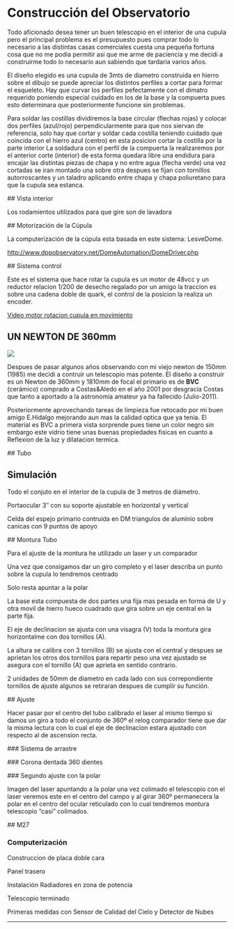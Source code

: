 <ReparacionSBIG />

# Construcción del Observatorio

<ImagenObras />

Todo aficionado desea tener un buen telescopio en el interior de una cupula pero el principal
problema es el presupuesto pues comprar todo lo necesario a las distintas casas comerciales cuesta
una pequeña fortuna cosa que  no me podia permitir asi que me arme de paciencia y me decidi a
construirme todo lo necesario aun sabiendo que tardaria varios años.

El diseño elegido es una cupula de 3mts de diametro construida en hierro sobre el dibujo se
puede apreciar los distintos perfiles a cortar para formar el esqueleto. Hay que curvar los perfiles
pefectamente con el dimatro requerido poniendo especial cuidado en los de la base
y la compuerta pues esto determinara que posteriormente funcione sin problemas.

<Imagen src="construccion/observatorio/esqueleto-cupula1.jpg" />
<Imagen src="construccion/observatorio/cupula_sol1.jpg" />

Para soldar las costillas dividiremos la base circular (flechas rojas) y colocar dos perfiles
(azul/rojo) perpendicularmente para que nos siervan de referencia, solo hay que cortar y soldar
cada costilla teniendo cuidado que coincida con el hierro azul (centro) en esta posicion cortar
la costilla por la parte interior La soldadura con el perfil de la compuerta la realizaremos por
el anterior corte (interior) de esta forma quedara libre una endidura para encajar las distintas
piezas de chapa y no entre agua (flecha verde) una vez cortadas se iran montado una sobre otra
despues se fijan con tornillos autorroscantes y un taladro aplicando entre chapa y chapa poliuretano
para que la cupula sea estanca.

<Imagen src="construccion/observatorio/cupula2.jpg" />

## Vista interior

Los rodamientos utilizados para que gire son de lavadora

<Imagen src="construccion/observatorio/cupula-base-int.jpg" />
<Imagen src="construccion/observatorio/cupula3.jpg" />
<Imagen src="construccion/observatorio/cupula.jpg" />
<Imagen src="construccion/observatorio/copy-cupula-fin.jpg" />
<Imagen src="construccion/observatorio/cupula-noche.jpg" />

## Motorización de la Cúpula

La computerización de la cúpula esta basada en este sistema: LesveDome.

http://www.dppobservatory.net/DomeAutomation/DomeDriver.php

## Sistema control

<Imagen src="construccion/observatorio/automatizacion-cupula.jpg" />

Este es el sistema que hace rotar la cupula es un motor de 48vcc y un reductor
relacion 1/200 de desecho regalado por un amigo la traccion es sobre una cadena
doble de quark, el control de la posicion la realiza un encoder.

<Imagen src="construccion/observatorio/rotacion-cupulapa2.jpg" />

[Video motor rotacion cupula en movimiento](http://www.youtube.com/watch?v=Rs40XQpR6Vo)

## UN NEWTON DE 360mm

<Image
  src="construccion/observatorio/telescopioccd.jpg"
/>

Despues de pasar algunos años observando con mi viejo newton de 150mm (1985)
me decidi a contruir un telescopio  mas potente. El diseño a construir es un Newton de 360mm
y 1810mm de focal el primario es de **BVC** (cerámico) comprado a Costas&Aledo en el año 2001
por desgracia Costas que tanto a aportado a la astronomia amateur ya ha fallecido (Julio-2011).

Posteriormente aprovechando tareas de limpieza fue retocado
por mi buen amigo E.Hidalgo mejorando aun mas la calidad optica que ya tenia. El material es BVC a primera vista sorprende pues tiene un color negro sin embargo este vidrio
tiene unas buenas propiedades fisicas en cuanto a Reflexion de la luz y dilatacion termica.

<Imagen
  src="construccion/observatorio/limpieza-27sep2015.jpg"
  desc="Espejo 360mm F1810mm (limpieza)"
  fecha="26 Septiembre 2015"
/>

<Imagen src="construccion/observatorio/montura-3-vistas.gif" />

## Tubo

<Imagen src="construccion/observatorio/tubo.gif" />

## Simulación

Todo el conjuto en el interior de la cupula de 3 metros de diámetro.

<Imagen src="construccion/observatorio/cupula.gif" />

Portaocular 3″ con su soporte ajustable en horizontal y vertical

<Imagen src="construccion/observatorio/pletina-porta.jpg" />

Celda del espejo primario contruida en DM triangulos de aluminio
sobre canicas con 9 puntos de apoyo

<Imagen src="construccion/observatorio/celda-primario-web1.jpg" />

## Montura Tubo

<Imagen src="construccion/observatorio/montura-tubo1.jpg" />
<Imagen src="construccion/observatorio/montura-coche.jpg" />

Para el ajuste de la montura he utilizado un laser y un comparador

<Imagen src="construccion/observatorio/img_18451.jpg" />

Una vez que consigamos dar un giro completo y el laser describa un punto sobre la cupula
lo tendremos centrado

<Imagen src="construccion/observatorio/montura-laser.jpg" />

Solo resta apuntar a la polar

<Imagen src="construccion/observatorio/ajuste-con-laser-21.jpg" />

La base esta compuesta de dos partes una fija mas pesada en forma de U y otra movil
de hierro hueco cuadrado que gira sobre un eje central en la parte fija.

<Imagen src="construccion/observatorio/base.jpg" />

El eje de declinacion se ajusta con una visagra (V) toda la montura gira horizontalme
con dos tornillos (A).

<Imagen src="construccion/observatorio/azimut2.jpg" />

La altura se calibra con 3 tornillos (B) se ajusta con el central y despues se aprietan
los otros dos tornillos para repartir peso una vez ajustado se asegura con el tornillo (A)
que aprieta en sentido contrario.

<Imagen src="construccion/observatorio/montura2.jpg" />

2 unidades de 50mm de diametro en cada lado con sus correpondiente tornillos
de ajuste algunos se retiraran despues de cumplir su función.

<Imagen src="construccion/observatorio/cojinetes1.jpg" />

## Ajuste

<Imagen src="construccion/observatorio/montura-ajuste-32.jpg" />

Hacer pasar por el centro del tubo calibrado el laser al mismo tiempo si damos un giro
a todo el conjunto de 360º el relog comparador tiene que dar la misma lectura con lo
cual el eje de declinacion estara ajustado con respecto al de ascension recta.

<Imagen src="construccion/observatorio/montura-ajuste.jpg" />
<Imagen src="construccion/observatorio/montura-ajuste-2.jpg" />

### Sistema de arrastre

<Imagen src="construccion/observatorio/bisinfin1.jpg" />

### Corona dentada 360 dientes

<Imagen src="construccion/observatorio/corona-ar.jpg" />
<Imagen src="construccion/observatorio/sistema-de-arrastre1.jpg" />

### Segundo ajuste con la polar

<Imagen src="construccion/observatorio/laser-polar2.jpg" />

Imagen del laser apuntando a la polar una vez colimado el telescopio con el laser
veremos este en el centro del campo y al girar 360º permanecera la polar en el centro
del ocular reticulado con lo cual tendremos montura telescopio “casi” colimados.

<Imagen
  src="construccion/observatorio/laser-polar.jpg"
  fecha="30 Agosto 2006"
  desc="Primera luz New 360mm F1810mm Camara digital Olympus"
/>

## M27

<Imagen src="construccion/observatorio/m27-358-2.jpg" />

### Computerización

<Imagen src="construccion/observatorio/scope.gif" />

Construccion de placa doble cara

<Imagen src="construccion/observatorio/placa-doble-cara1.jpg" />
<Imagen src="construccion/observatorio/placa-montada1.jpg" />
<Imagen src="construccion/observatorio/electronica-interior1.jpg" />

Panel trasero

<Imagen src="construccion/observatorio/electronica-panel-trasero-copy1.jpg" />

Instalación Radiadores en zona de potencia

<Imagen src="construccion/observatorio/electronica-mel1.jpg" />

Telescopio terminado

<Imagen src="construccion/observatorio/nw-358-2.jpg" />
<Imagen src="construccion/observatorio/mosaico-358mm.jpg" />

Primeras medidas con Sensor de Calidad del Cielo y Detector de Nubes

<Imagen src="construccion/observatorio/calibrado.jpg" />

---

<ReparacionSBIG />